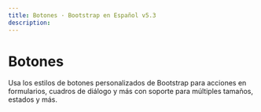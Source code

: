 ```yaml
---
title: Botones · Bootstrap en Español v5.3
description: 
---
```

# Botones

Usa los estilos de botones personalizados de Bootstrap para acciones en formularios, cuadros de diálogo y más con soporte para múltiples tamaños, estados y más.